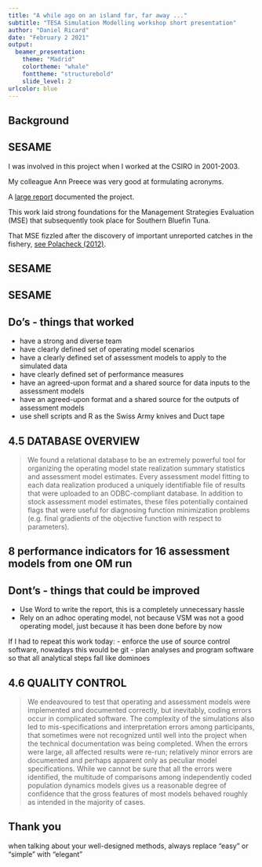 ```yaml
---
title: "A while ago on an island far, far away ..."
subtitle: "TESA Simulation Modelling workshop short presentation"
author: "Daniel Ricard"
date: "February 2 2021"
output: 
  beamer_presentation:
    theme: "Madrid"
    colortheme: "whale"
    fonttheme: "structurebold"
    slide_level: 2
urlcolor: blue
---
```


## Background

\begin{columns}
\column{0.6\textwidth}

\href{https://fishesofaustralia.net.au/home/species/732}{Southern Bluefin Tuna}

\includegraphics[width=0.8\textwidth]{./images/sbt.jpg}

- The Commonwealth Scientific and Industrial Research Organisation (CSIRO) provides science advice to the Australian Fisheries Management Authority (AFMA) for international negotiations at the Commission for the Conservation of Bluefin Tuna (CCSBT)

\column{0.4\textwidth}
\begin{center}
\includegraphics[width=0.5\textwidth]{./images/csiro.jpg}
\includegraphics[width=0.75\textwidth]{./images/afma.png}
\includegraphics[width=0.4\textwidth]{./images/ccsbt.png}
\end{center}
\end{columns}

## SESAME
I was involved in this project when I worked at the CSIRO in 2001-2003.

My colleague Ann Preece was very good at formulating acronyms.
\vspace{0.5cm}
\begin{quote}
SESAME: a simulation-estimation stock assessment model evaluation project focused on large pelagic species
\end{quote}

A [large report](./references/SESAME-report-MLRS_241.pdf) documented the project.

This work laid strong foundations for the Management Strategies Evaluation (MSE) that subsequently took place for Southern Bluefin Tuna.

That MSE fizzled after the discovery of important unreported catches in the fishery, [see Polacheck (2012)](https://www.sciencedirect.com/science/article/pii/S0308597X1200036X).

## SESAME

\begin{columns}
\column{0.5\textwidth}
\includegraphics[width=0.9\textwidth]{./images/sesame-coverpage1.png} 
\column{0.5\textwidth}
\includegraphics[width=0.8\textwidth]{./images/sesame-coverpage2.png}
\end{columns}

## SESAME

\includegraphics[width=0.8\textwidth]{./images/sesame-fig1.png}

## Do's - things that worked 
- have a strong and diverse team 
- have clearly defined set of operating model scenarios
- have a clearly defined set of assessment models to apply to the simulated data
- have clearly defined set of performance measures
- have an agreed-upon format and a shared source for data inputs to the assessment models
- have an agreed-upon format and a shared source for the outputs of assessment models
- use shell scripts and R as the Swiss Army knives and Duct tape

## 4.5 DATABASE OVERVIEW

>  We found a relational database to be an extremely powerful tool for organizing the operating model state realization summary statistics and assessment model estimates. Every assessment model fitting to each data realization produced a uniquely identifiable file of results that were uploaded to an ODBC-compliant database. In addition to stock assessment model estimates, these files potentially contained flags that were useful for diagnosing function minimization problems (e.g. final gradients of the objective function with respect to parameters).

## 8 performance indicators for 16 assessment models from one OM run

\begin{center}
\includegraphics[width=0.45\textwidth]{./images/sesame-fig3a.png}
\end{center}

## Dont's - things that could be improved
- Use Word to write the report, this is a completely unnecessary hassle
- Rely on an adhoc operating model, not because VSM was not a good operating model, just because it has been done before by now

\vspace{0.5cm}
\begin{quote}
VSM (which is an abbreviation of virtual stock model) is a stand-alone Windows based command line
application which simulates multi-species fisheries. - Appendix I SESAME Report
\end{quote}

If I had to repeat this work today:
- enforce the use of source control software, nowadays this would be git
- plan analyses and program software so that all analytical steps fall like dominoes

## 4.6 QUALITY CONTROL

> We endeavoured to test that operating and assessment models were implemented and documented correctly, but inevitably, coding errors occur in complicated software. The complexity of the simulations also led to mis-specifications and interpretation errors among participants, that sometimes were not recognized until well into the project when the technical documentation was being completed. When the errors were large, all affected results were re-run; relatively minor errors are documented and perhaps apparent only as peculiar model specifications. While we cannot be sure that all the errors were identified, the multitude of comparisons among independently coded population dynamics models gives us a reasonable degree of confidence that the gross features of most models behaved roughly as intended in the majority of cases.

## Thank you

when talking about your well-designed methods, always replace "easy" or "simple" with "elegant"
